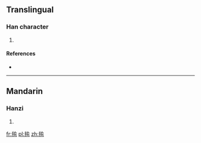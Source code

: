 ==Translingual==

===Han character===
{{Han char|rn=82|rad=毛|as=09|sn=13|four=|canj=竹山人一弓 (HUOMN), 竹山人一女 (HUOMV)}}

# {{defn|Han|sort=毛09}}

====References====
* {{Han ref|kx=0595.010|dkj=16897|hdz=32002.050|uh=6BFA|ud=27642}}

----

==Mandarin==

===Hanzi===
{{cmn-hanzi|pin=[[máo]] ([[mao2]]), [[yū]] ([[yu1]])|wg=mao<sup>2</sup>, yü<sup>1</sup>}}

# {{defn|Mandarin|sort=毛09}}

[[fr:毺]]
[[pl:毺]]
[[zh:毺]]
